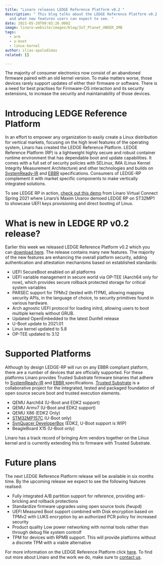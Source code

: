 ```yaml
---
title: "Linaro releases LEDGE Reference Platform v0.2 "
description: " This blog talks about the LEDGE Reference Platform v0.2 release
  and what new features users can expect to see. "
date: 2021-05-20T09:03:26.000Z
image: linaro-website/images/blog/IoT_Planet_UNDER_2MB
tags:
  - arm
  - u-boot
  - linux-kernel
author: ilias-apalodimas
related: []

---
```


The majority of consumer electronics now consist of an abandoned firmware paired with an old kernel version. To make matters worse, those devices rarely support updates of either their firmware or software. There is a need for best practises for Firmware-OS interaction and its security extensions, to increase the security and maintainability of those devices.

# Introducing LEDGE Reference Platform

In an effort to empower any organization to easily create a Linux distribution for vertical markets, focusing on the high level features of the operating system, Linaro has created the LEDGE Reference Platform. LEDGE Reference Platform (RP) is a lightweight highly secure and robust container runtime environment that has dependable boot and update capabilities. It comes with a full set of security policies with SELinux, IMA (Linux Kernel Integrity Measurement Architecture) and other technologies and builds on [SystemReady-IR](https://developer.arm.com/architectures/system-architectures/arm-systemready/ir) and [EBBR](https://arm-software.github.io/ebbr/) specifications. Consumers of LEDGE-RP complement it with market specific components to make vertically integrated solutions.

To see LEDGE RP in action, [check out this demo](https://www.youtube.com/watch?v=otciKqA0hdQ) from Linaro Virtual Connect Spring 2021 where Linaro’s Maxim Uvarov demoed LEDGE RP on ST32MP1 to showcase UEFI keys provisioning and direct booting of Linux.

# What is new in LEDGE RP v0.2 release?

Earlier this week we released LEDGE Reference Platform v0.2 which you can [download here](http://releases.linaro.org/components/ledge/rp-0.2/). The release contains many new features. The majority of the new features are enhancing the overall platform security, adding authentication and attestation mechanisms based on established standards:

* UEFI SecureBoot enabled on all platforms
* UEFI variable management in secure world via OP-TEE (Aarch64 only for now), which provides secure rollback protected storage for critical system variables
* PARSEC support for TPMv2 (tested with fTPM), allowing mapping security APIs, in the language of choice, to security primitives found in various hardware.
* Arch agnostic UEFI protocol for loading initrd, allowing users to boot multiple kernels without GRUB.
* Updated OpenEmbedded to the latest Dunfell release
* U-Boot update to 2021.01
* Linux kernel updated to 5.8
* OP-TEE updated to 3.12

# Supported Platforms

Although by design LEDGE-RP will run on any EBBR compliant platform, there are a number of devices that are officially supported. For these platforms Linaro provides Trusted Substrate firmware binaries that adhere to [SystemReady-IR](https://developer.arm.com/architectures/system-architectures/arm-systemready/ir) and [EBBR ](https://arm-software.github.io/ebbr/)specifications. [Trusted Substrate](/automotive-iot-and-edge-devices/) is a collaborative project for the integrated, tested and packaged foundation of open source secure boot and trusted execution elements.

* QEMU Aarch64 (U-Boot and EDK2 support)
* QEMU Armv7 (U-Boot and EDK2 support)
* QEMU X86 (EDK2 Only)
* [STM32MP157C](https://www.st.com/en/evaluation-tools/stm32mp157c-dk2.html) (U-Boot only)
* [SynQuacer DeveloperBox](https://www.96boards.org/product/developerbox/) (EDK2, U-Boot support is WIP)
* BeagleBoard X15 (U-Boot only)

Linaro has a track record of bringing Arm vendors together on the Linux kernel and is currently extending this to firmware with Trusted Substrate.

# Future plans

The next LEDGE Reference Platform release will be available in six months time. By the upcoming release we expect to see the following features realised:

* Fully integrated A/B partition support for reference, providing anti-bricking and rollback protections
* Standardize firmware upgrades using open source tools (fwupd)
* UEFI Measured Boot support combined with Disk encryption based on TPMv2 with LUKS encryption by an authorized PCR policy for increased security
* Product quality Low power networking with normal tools rather than through debug file system controlf
* TPM for devices with RPMB support. This will provide platforms without a discrete TPM with a viable alternative

For more information on the LEDGE Reference Platform click [here](https://github.com/Linaro/ledge-oe-manifest). To find out more about Linaro and the work we do, make sure to [contact us](https://www.linaro.org/contact/).
